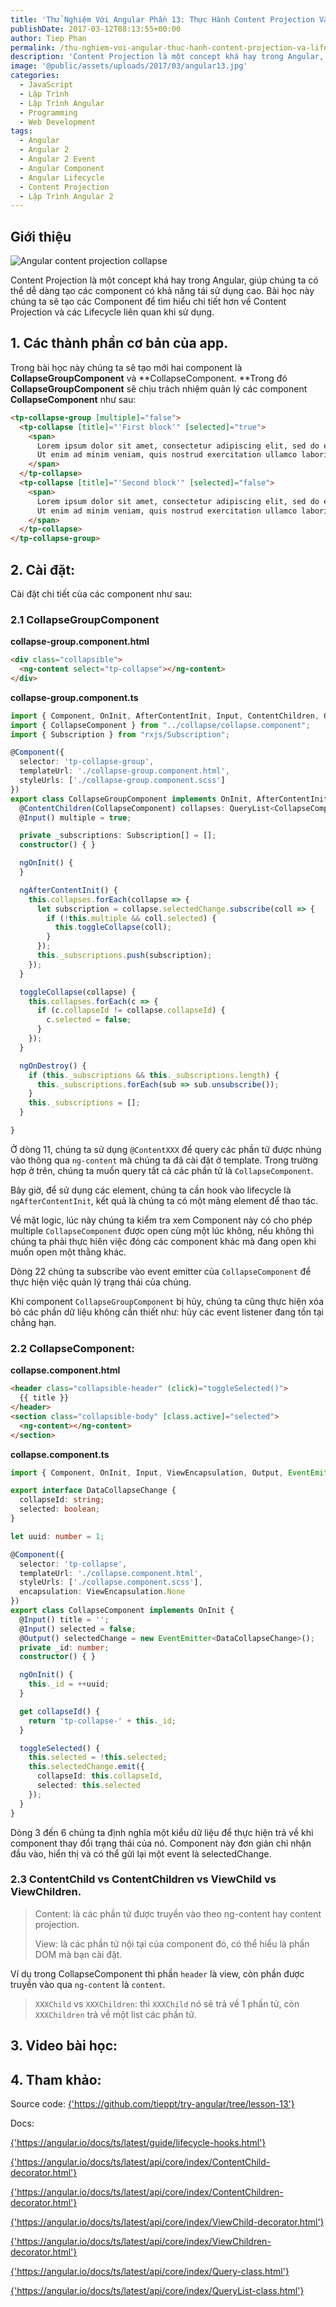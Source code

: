 ```yaml
---
title: 'Thử Nghiệm Với Angular Phần 13: Thực Hành Content Projection Và Lifecycle Liên Quan Trong Angular'
publishDate: 2017-03-12T08:13:55+00:00
author: Tiep Phan
permalink: /thu-nghiem-voi-angular-thuc-hanh-content-projection-va-lifecycle-angular/
description: 'Content Projection là một concept khá hay trong Angular, giúp chúng ta có thể dễ dàng tạo các component có khả năng tái sử dụng cao. Bài học này chúng ta sẽ tạo các Component để tìm hiểu chi tiết hơn về Content Projection.'
image: '@public/assets/uploads/2017/03/angular13.jpg'
categories:
  - JavaScript
  - Lập Trình
  - Lập Trình Angular
  - Programming
  - Web Development
tags:
  - Angular
  - Angular 2
  - Angular 2 Event
  - Angular Component
  - Angular Lifecycle
  - Content Projection
  - Lập Trình Angular 2
---
```


## Giới thiệu

![Angular content projection collapse](/assets/uploads/2017/03/angular-content-projection-collapse.png)


Content Projection là một concept khá hay trong Angular, giúp chúng ta có thể dễ dàng tạo các component có khả năng tái sử dụng cao. Bài học này chúng ta sẽ tạo các Component để tìm hiểu chi tiết hơn về Content Projection và các Lifecycle liên quan khi sử dụng.


## 1. Các thành phần cơ bản của app.

Trong bài học này chúng ta sẽ tạo mới hai component là **CollapseGroupComponent** và **CollapseComponent. **Trong đó **CollapseGroupComponent** sẽ chịu trách nhiệm quản lý các component **CollapseComponent** như sau:

```html
<tp-collapse-group [multiple]="false">
  <tp-collapse [title]="'First block'" [selected]="true">
    <span>
      Lorem ipsum dolor sit amet, consectetur adipiscing elit, sed do eiusmod tempor incididunt ut labore et dolore magna aliqua. 
      Ut enim ad minim veniam, quis nostrud exercitation ullamco laboris nisi ut aliquip ex ea commodo consequat. 
    </span>
  </tp-collapse>
  <tp-collapse [title]="'Second block'" [selected]="false">
    <span>
      Lorem ipsum dolor sit amet, consectetur adipiscing elit, sed do eiusmod tempor incididunt ut labore et dolore magna aliqua. 
      Ut enim ad minim veniam, quis nostrud exercitation ullamco laboris nisi ut aliquip ex ea commodo consequat. 
    </span>
  </tp-collapse>
</tp-collapse-group>
```

## 2. Cài đặt:

Cài đặt chi tiết của các component như sau:

### 2.1 CollapseGroupComponent

**collapse-group.component.html**

```html
<div class="collapsible">
  <ng-content select="tp-collapse"></ng-content>
</div>
```

**collapse-group.component.ts**

```ts
import { Component, OnInit, AfterContentInit, Input, ContentChildren, QueryList, OnDestroy } from '@angular/core';
import { CollapseComponent } from "../collapse/collapse.component";
import { Subscription } from "rxjs/Subscription";

@Component({
  selector: 'tp-collapse-group',
  templateUrl: './collapse-group.component.html',
  styleUrls: ['./collapse-group.component.scss']
})
export class CollapseGroupComponent implements OnInit, AfterContentInit, OnDestroy {
  @ContentChildren(CollapseComponent) collapses: QueryList<CollapseComponent>;
  @Input() multiple = true;

  private _subscriptions: Subscription[] = [];
  constructor() { }

  ngOnInit() {
  }

  ngAfterContentInit() {
    this.collapses.forEach(collapse => {
      let subscription = collapse.selectedChange.subscribe(coll => {
        if (!this.multiple && coll.selected) {
          this.toggleCollapse(coll);
        }
      });
      this._subscriptions.push(subscription);
    });
  }

  toggleCollapse(collapse) {
    this.collapses.forEach(c => {
      if (c.collapseId != collapse.collapseId) {
        c.selected = false;
      }
    });
  }

  ngOnDestroy() {
    if (this._subscriptions && this._subscriptions.length) {
      this._subscriptions.forEach(sub => sub.unsubscribe());
    }
    this._subscriptions = [];
  }

}
```

Ở dòng 11, chúng ta sử dụng `@ContentXXX` để query các phần tử được nhúng vào thông qua `ng-content` mà chúng ta đã cài đặt ở template. Trong trường hợp ở trên, chúng ta muốn query tất cả các phần tử là `CollapseComponent`.

Bây giờ, để sử dụng các element, chúng ta cần hook vào lifecycle là `ngAfterContentInit`, kết quả là chúng ta có một mảng element để thao tác.

Về mặt logic, lúc này chúng ta kiểm tra xem Component này có cho phép multiple `CollapseComponent` được open cùng một lúc không, nếu không thì chúng ta phải thực hiên việc đóng các component khác mà đang open khi muốn open một thằng khác.

Dòng 22 chúng ta subscribe vào event emitter của `CollapseComponent` để thực hiện việc quản lý trạng thái của chúng.

Khi component `CollapseGroupComponent` bị hủy, chúng ta cũng thực hiện xóa bỏ các phần dữ liệu không cần thiết như: hủy các event listener đang tồn tại chẳng hạn.

### 2.2 CollapseComponent:

**collapse.component.html**

```html
<header class="collapsible-header" (click)="toggleSelected()">
  {{ title }}
</header>
<section class="collapsible-body" [class.active]="selected">
  <ng-content></ng-content>
</section>
```

**collapse.component.ts**

```ts
import { Component, OnInit, Input, ViewEncapsulation, Output, EventEmitter } from '@angular/core';

export interface DataCollapseChange {
  collapseId: string;
  selected: boolean;
}

let uuid: number = 1;

@Component({
  selector: 'tp-collapse',
  templateUrl: './collapse.component.html',
  styleUrls: ['./collapse.component.scss'],
  encapsulation: ViewEncapsulation.None
})
export class CollapseComponent implements OnInit {
  @Input() title = '';
  @Input() selected = false;
  @Output() selectedChange = new EventEmitter<DataCollapseChange>();
  private _id: number;
  constructor() { }

  ngOnInit() {
    this._id = ++uuid;
  }

  get collapseId() {
    return 'tp-collapse-' + this._id;
  }

  toggleSelected() {
    this.selected = !this.selected;
    this.selectedChange.emit({
      collapseId: this.collapseId,
      selected: this.selected
    });
  }
}
```

Dòng 3 đến 6 chúng ta định nghĩa một kiểu dữ liệu để thực hiện trả về khi component thay đổi trạng thái của nó. Component này đơn giản chỉ nhận đầu vào, hiển thị và có thể gửi lại một event là selectedChange.

### 2.3 ContentChild vs ContentChildren vs ViewChild vs ViewChildren.

> Content: là các phần tử được truyền vào theo ng-content hay content projection.
> 
> View: là các phần tử nội tại của component đó, có thể hiểu là phần DOM mà bạn cài đặt.

Ví dụ trong CollapseComponent thì phần `header` là view, còn phần được truyền vào qua `ng-content` là `content`.

> `XXXChild` vs `XXXChildren`: thì `XXXChild` nó sẽ trả về 1 phần tử, còn `XXXChildren` trả về một list các phần tử.


## 3. Video bài học:

<Youtube id="gKDkDa3CfZY" />

## 4. Tham khảo:

Source code: <a href="https://github.com/tieppt/try-angular/tree/lesson-13" target="_blank" rel="noopener noreferrer">{'https://github.com/tieppt/try-angular/tree/lesson-13'}</a>

Docs:

<a href="https://angular.io/docs/ts/latest/guide/lifecycle-hooks.html" target="_blank" rel="noopener noreferrer">{'https://angular.io/docs/ts/latest/guide/lifecycle-hooks.html'}</a>

<a href="https://angular.io/docs/ts/latest/api/core/index/ContentChild-decorator.html" target="_blank" rel="noopener noreferrer">{'https://angular.io/docs/ts/latest/api/core/index/ContentChild-decorator.html'}</a>

<a href="https://angular.io/docs/ts/latest/api/core/index/ContentChildren-decorator.html" target="_blank" rel="noopener noreferrer">{'https://angular.io/docs/ts/latest/api/core/index/ContentChildren-decorator.html'}</a>

<a href="https://angular.io/docs/ts/latest/api/core/index/ViewChild-decorator.html" target="_blank" rel="noopener noreferrer">{'https://angular.io/docs/ts/latest/api/core/index/ViewChild-decorator.html'}</a>

<a href="https://angular.io/docs/ts/latest/api/core/index/ViewChildren-decorator.html" target="_blank" rel="noopener noreferrer">{'https://angular.io/docs/ts/latest/api/core/index/ViewChildren-decorator.html'}</a>

<a href="https://angular.io/docs/ts/latest/api/core/index/Query-class.html" target="_blank" rel="noopener noreferrer">{'https://angular.io/docs/ts/latest/api/core/index/Query-class.html'}</a>

<a href="https://angular.io/docs/ts/latest/api/core/index/QueryList-class.html" target="_blank" rel="noopener noreferrer">{'https://angular.io/docs/ts/latest/api/core/index/QueryList-class.html'}</a>
